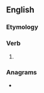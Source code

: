 ==English==

===Etymology===
{{suffix|en|debate|eth}}

===Verb===
{{head|en|verb form}}

# {{en-archaic third-person singular of|debate}}

===Anagrams===
* {{anagrams|en|a=abdeehtt|behatted}}